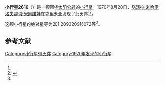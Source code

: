 {{Infobox planet
| bgcolour = #FFFFC0
| name = 2616 Lesya
| symbol = 
| image = 
| caption = 
| discovery = yes
| discovery_ref = 
| discoverer = [[塔瑪拉·米哈伊洛夫那·斯米爾諾娃|塔瑪拉·米哈伊洛夫那·斯米爾諾娃]]
| discovery_site = [[克里米亚|克里米亚]] 
| discovered = 1970年8月28日
| designations = yes
| mp_name = 
| named_after = 
| alt_names = 1970 QV/ 1929 UC / 1932 UB / 1938 OD / 1948 TP / 1948 TY1 / 1948 VC / 1951 RT1 / 1967 RZ / 1969 EC / 1975 BX1
| mp_category = [[主带小行星|主带小行星]]
| orbit_ref = <ref name="a">[http://ssd.jpl.nasa.gov/sbdb.cgi?sstr=2616 2616 Lesya] {{Wayback|url=http://ssd.jpl.nasa.gov/sbdb.cgi?sstr=2616 |date=20201124081859 }}，小行星數據庫瀏覽器（JPL Small-Body Database Browser）－[[美国国家航空航天局|美国国家航空航天局]]喷气推进实验室</ref>
| epoch = 2456400.5 (2013年4月18日更新)
| aphelion = {{convert|2.328098498875582|AU|km|3|abbr=on|lk=out}}
| perihelion = {{convert|1.996200438110817|AU|km|3|abbr=on}}
| semimajor = {{convert|2.162149468493199|AU|km|3|abbr=on}}
| eccentricity = 0.076751877
| period = 1161.253395 [[日|日]]<br />3.18[[儒略年|儒略年]]
| avg_speed = 
| inclination = 1.443805531013638
| asc_node = 146.7499988205494
| mean_anomaly = 
| arg_peri = 201.209320916072
| satellites = 
| physical_characteristics = yes
| dimensions = 
| mass = 
| density = 
| surface_grav = 
| escape_velocity = 
| sidereal_day = 
| axial_tilt = 
| pole_ecliptic_lat = 
| pole_ecliptic_lon = 
| albedo = 
| temperatures= 
| temp_name1 = 
| mean_temp_1 = 
| max_temp_1 = 
| temp_name2 = 
| max_temp_2 = 
| spectral_type = 
| abs_magnitude = 201.209320916072
}}

'''小行星2616'''（{{lang-en|2616 Lesya}}）是一颗围绕[[太阳|太阳]][[公转|公转]]的[[小行星|小行星]]。1970年8月28日，[[塔瑪拉·米哈伊洛夫那·斯米爾諾娃|塔瑪拉·米哈伊洛夫那·斯米爾諾娃]]在克里米亚发现了此天体<ref name="a" /><ref>{{cite news|title=小行星列表|url=http://cfa-www.harvard.edu/iau/lists/NumberedMPs.txt|accessdate=2013-07-08|newspaper=哈佛大学|archive-date=2008-05-17|archive-url=https://web.archive.org/web/20080517010638/http://cfa-www.harvard.edu/iau/lists/NumberedMPs.txt|dead-url=no}}</ref>。

这颗小行星的[[绝对星等|绝对星等]]为201.209320916072等<ref name="a" />。

==参考文献==
{{reflist}}
{{Minor Planet Number|[[小行星2615|小行星2615]]|[[小行星2617|小行星2617]]}}

{{小天体}}

[[Category:小行星带天体|Category:小行星带天体]]
[[Category:1970年发现的小行星|Category:1970年发现的小行星]]

{{asteroid-stub}}